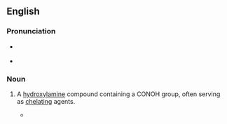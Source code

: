 ==English==

===Pronunciation===
* {{a|GA}} {{IPA|en|/haɪˈdɹɑksəˌmeɪt/}}
* {{a|RP}} {{IPA|en|/haɪˈdɹɒksəˌmeɪt/}}

===Noun===
{{en-noun}}

# {{lb|en|organic chemistry}} A [[hydroxylamine]] compound containing a CONOH group, often serving as [[chelate|chelating]] agents.
#* {{quote-book|en|year=2007|author=Srdjan M. Bulatovic|title=Handbook of Flotation Reagents: Chemistry, Theory and Practice|url=http://books.google.com/books?id=NgXJUiYknNoC|page=13|isbn=0444530290
|passage=In general, the '''hydroxamates''' are used for flotation of oxidic minerals (pyrochlore, cassiterite and ilmenite), rare-earth oxides and oxide copper minerals.}}